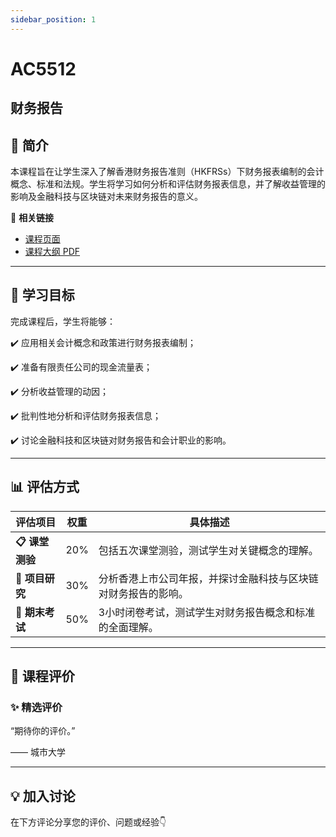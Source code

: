 ```yaml
---
sidebar_position: 1
---
```


# AC5512
## 财务报告

## **📘 简介**
本课程旨在让学生深入了解香港财务报告准则（HKFRSs）下财务报表编制的会计概念、标准和法规。学生将学习如何分析和评估财务报表信息，并了解收益管理的影响及金融科技与区块链对未来财务报告的意义。

🔗 **相关链接**
- [课程页面](https://www.cityu.edu.hk/catalogue/pg/202526/course/AC5512.htm)
- [课程大纲 PDF](https://www.cityu.edu.hk/catalogue/pg/202526/course/AC5512.pdf)

---

## **🎯 学习目标**

完成课程后，学生将能够：


✔️ 应用相关会计概念和政策进行财务报表编制；

✔️ 准备有限责任公司的现金流量表；

✔️ 分析收益管理的动因；

✔️ 批判性地分析和评估财务报表信息；

✔️ 讨论金融科技和区块链对财务报告和会计职业的影响。

---

## **📊 评估方式**

| **评估项目**            | **权重** | **具体描述**                                                                                     |
|-------------------------|---------|-----------------------------------------------------------------------------------------------|
| **📋 课堂测验**          | 20%     | 包括五次课堂测验，测试学生对关键概念的理解。                                                    |
| **📝 项目研究**          | 30%     | 分析香港上市公司年报，并探讨金融科技与区块链对财务报告的影响。                                  |
| **🎤 期末考试**          | 50%     | 3小时闭卷考试，测试学生对财务报告概念和标准的全面理解。                                         |

---

## **💬 课程评价**

### ✨ **精选评价**
<div className={commentStyles.commentBox}>
    <p className={commentStyles.commentText}>
        “期待你的评价。”
    </p>
    <p className={commentStyles.commentAuthor}>—— 城市大学</p>
</div>

---

## **💡 加入讨论**

在下方评论分享您的评价、问题或经验👇
<Utterances />